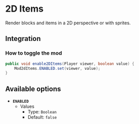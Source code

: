 # 2D Items

Render blocks and items in a 2D perspective or with sprites.

## Integration

### How to toggle the mod

```java
public void enable2DItems(Player viewer, boolean value) {
    Mod2dItems.ENABLED.set(viewer, value);
}
```

## Available options

- __`ENABLED`__
    - Values
        - Type: `Boolean`
        - Default: `false`

